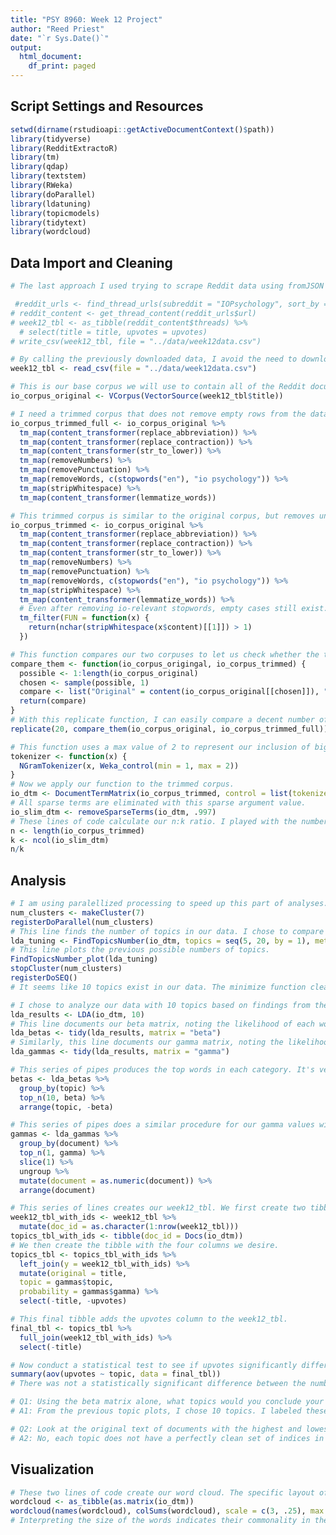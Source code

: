```yaml
---
title: "PSY 8960: Week 12 Project"
author: "Reed Priest"
date: "`r Sys.Date()`"
output:
  html_document:
    df_print: paged
---
```


## Script Settings and Resources

```r
setwd(dirname(rstudioapi::getActiveDocumentContext()$path))
library(tidyverse)
library(RedditExtractoR)
library(tm)
library(qdap)
library(textstem)
library(RWeka)
library(doParallel)
library(ldatuning)
library(topicmodels)
library(tidytext)
library(wordcloud)
```

## Data Import and Cleaning
```r
# The last approach I used trying to scrape Reddit data using fromJSON produced the same issues from before with page scrolling. So after some Chat GPTing, I found the RedditExtractoR package. It downloaded all the data I needed using this code, but it took about 15 minutes to do so. This package isn't part of the course materials, but it was an effective solution. See this page for details: https://github.com/ivan-rivera/RedditExtractor.

 #reddit_urls <- find_thread_urls(subreddit = "IOPsychology", sort_by = "new", period = "year")
# reddit_content <- get_thread_content(reddit_urls$url)
# week12_tbl <- as_tibble(reddit_content$threads) %>%
  # select(title = title, upvotes = upvotes)
# write_csv(week12_tbl, file = "../data/week12data.csv")

# By calling the previously downloaded data, I avoid the need to download it again.
week12_tbl <- read_csv(file = "../data/week12data.csv")
```

```r
# This is our base corpus we will use to contain all of the Reddit documents over the past year.
io_corpus_original <- VCorpus(VectorSource(week12_tbl$title))

# I need a trimmed corpus that does not remove empty rows from the dataset for my compare_them function. This is because blank rows that are removed would produce systematic differences across comparisons. This series of pipes creates that trimmed corpus.
io_corpus_trimmed_full <- io_corpus_original %>%
  tm_map(content_transformer(replace_abbreviation)) %>%
  tm_map(content_transformer(replace_contraction)) %>%
  tm_map(content_transformer(str_to_lower)) %>%
  tm_map(removeNumbers) %>%
  tm_map(removePunctuation) %>%
  tm_map(removeWords, c(stopwords("en"), "io psychology")) %>%
  tm_map(stripWhitespace) %>%
  tm_map(content_transformer(lemmatize_words))

# This trimmed corpus is similar to the original corpus, but removes unnecessary information. I did not use many custom stop words given the relatively small number of documents we are analyzing (about 1000).
io_corpus_trimmed <- io_corpus_original %>%
  tm_map(content_transformer(replace_abbreviation)) %>%
  tm_map(content_transformer(replace_contraction)) %>%
  tm_map(content_transformer(str_to_lower)) %>%
  tm_map(removeNumbers) %>%
  tm_map(removePunctuation) %>%
  tm_map(removeWords, c(stopwords("en"), "io psychology")) %>%
  tm_map(stripWhitespace) %>%
  tm_map(content_transformer(lemmatize_words)) %>%
  # Even after removing io-relevant stopwords, empty cases still exist. So we remove them with this function
  tm_filter(FUN = function(x) {
    return(nchar(stripWhitespace(x$content)[[1]]) > 1)
  })
```

```r
# This function compares our two corpuses to let us check whether the trimmed corpus properly trimmed unnecessary information.
compare_them <- function(io_corpus_origingal, io_corpus_trimmed) {
  possible <- 1:length(io_corpus_original)
  chosen <- sample(possible, 1)
  compare <- list("Original" = content(io_corpus_original[[chosen]]), "Comparison" = content(io_corpus_trimmed[[chosen]]))
  return(compare)
}
# With this replicate function, I can easily compare a decent number of entries at once.
replicate(20, compare_them(io_corpus_original, io_corpus_trimmed_full))
```

```r
# This function uses a max value of 2 to represent our inclusion of bigrams. This is useful for some words like "human resources".
tokenizer <- function(x) {
  NGramTokenizer(x, Weka_control(min = 1, max = 2))
}
# Now we apply our function to the trimmed corpus.
io_dtm <- DocumentTermMatrix(io_corpus_trimmed, control = list(tokenize = tokenizer))
# All sparse terms are eliminated with this sparse argument value.
io_slim_dtm <- removeSparseTerms(io_dtm, .997)
# These lines of code calculate our n:k ratio. I played with the numbers a bit, and setting the sparse argument in the above line to .997 is the first value that reached our desired n:k threshold.
n <- length(io_corpus_trimmed)
k <- ncol(io_slim_dtm)
n/k
```


## Analysis
```r
# I am using paralellized processing to speed up this part of analyses. If you are running these analyses on a computer with less than 8 cores, you may want to not run this code.
num_clusters <- makeCluster(7)
registerDoParallel(num_clusters)
# This line finds the number of topics in our data. I chose to compare findings across all four models to triangulate results.
lda_tuning <- FindTopicsNumber(io_dtm, topics = seq(5, 20, by = 1), metrics = c( "Griffiths2004", "CaoJuan2009", "Arun2010", "Deveaud2014"), verbose = TRUE)
# This line plots the previous possible numbers of topics.
FindTopicsNumber_plot(lda_tuning)
stopCluster(num_clusters)
registerDoSEQ()
# It seems like 10 topics exist in our data. The minimize function clearly intersect around 10 functions, and the maximize function is not far off. So a decision to include 10 topics is a liberal, but appropriate choice.
```

```r
# I chose to analyze our data with 10 topics based on findings from the previous plots.
lda_results <- LDA(io_dtm, 10)
# This line documents our beta matrix, noting the likelihood of each word appearing in the data.
lda_betas <- tidy(lda_results, matrix = "beta")
# Similarly, this line documents our gamma matrix, noting the likelihood fo each document appearing in the data.
lda_gammas <- tidy(lda_results, matrix = "gamma")

# This series of pipes produces the top words in each category. It's very helpful to see what topics each category focuses on.
betas <- lda_betas %>%
  group_by(topic) %>%
  top_n(10, beta) %>%
  arrange(topic, -beta)

# This series of pipes does a similar procedure for our gamma values with documents.
gammas <- lda_gammas %>%
  group_by(document) %>%
  top_n(1, gamma) %>%
  slice(1) %>%
  ungroup %>%
  mutate(document = as.numeric(document)) %>%
  arrange(document)

# This series of lines creates our week12_tbl. We first create two tibbles with ids to enable joining.
week12_tbl_with_ids <- week12_tbl %>%
  mutate(doc_id = as.character(1:nrow(week12_tbl)))
topics_tbl_with_ids <- tibble(doc_id = Docs(io_dtm))
# We then create the tibble with the four columns we desire.
topics_tbl <- topics_tbl_with_ids %>%
  left_join(y = week12_tbl_with_ids) %>%
  mutate(original = title,
  topic = gammas$topic,
  probability = gammas$gamma) %>%
  select(-title, -upvotes)
```

```r
# This final tibble adds the upvotes column to the week12_tbl.
final_tbl <- topics_tbl %>%
  full_join(week12_tbl_with_ids) %>%
  select(-title)

# Now conduct a statistical test to see if upvotes significantly differs by topic. We are comparing a DV across multiple IVs, so we run an ANOVA.
summary(aov(upvotes ~ topic, data = final_tbl))
# There was not a statistically significant difference between the number of upvotes across our topics. As a result, post-hoc analyses are not to be conducted.
```

```r
# Q1: Using the beta matrix alone, what topics would you conclude your final topic list maps onto? (e.g., topic 1, 2, 3…n each reflect what substantive topic construct? Use your best judgment.)
# A1: From the previous topic plots, I chose 10 topics. I labeled these topics as follows: 1) career searching, 2) disseminating content, 3) professional development, 4) career development, 5) I-O functions, 6) seeking advice, 7) training programs, 8) general I-O psychology, 9) analysis, and 10) graduate school.

# Q2: Look at the original text of documents with the highest and lowest probabilities assigned to each document. Do your topic names derived from your interpretation of the beta matrix conceptually match with the content of the original posts? What kind of validity evidence does your answer to this question represent?
# A2: No, each topic does not have a perfectly clean set of indices in which the highest probabilities clearly represent the given topic. At best, about half of the documents within a given topic "focus on" the same title for that topic. As a result, an argument could be made to choose less topics. The process of exploring possible themes in our data resembles factorial validity, particularly through exploratory factor analysis. It also resembles content validity, as we are inspecting the content of the topics to evaluate how well they represent the universe of all possible words that could be included in the given topic.
```

## Visualization
```r
# These two lines of code create our word cloud. The specific layout of the word cloud changes upon each calculation, but the basic message is the same.
wordcloud <- as_tibble(as.matrix(io_dtm))
wordcloud(names(wordcloud), colSums(wordcloud), scale = c(3, .25), max.words = 15)
# Interpreting the size of the words indicates their commonality in the data. It seems like "research", "work", and "job" are common words due to their large size. This makes sense considering how I-O psychologists research people's jobs and work. "psych" is also commonly used, likely because I removed io psychology, but not "psych".
```
